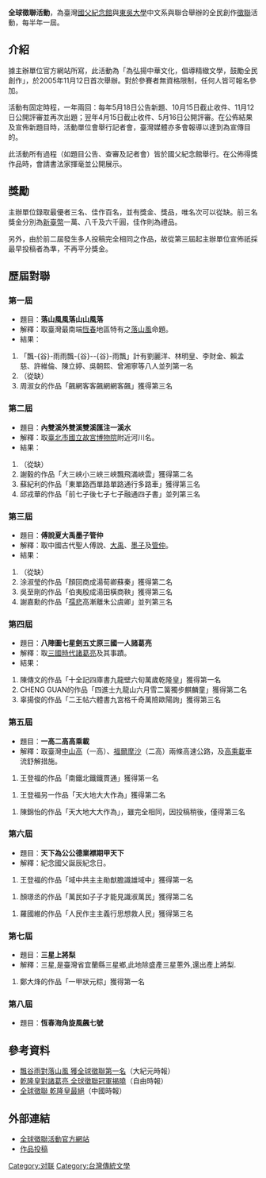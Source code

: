 
'''全球徵聯活動'''，為臺灣[[國立國父紀念館|國父紀念館]]與[[東吳大學|東吳大學]]中文系與聯合舉辦的全民創作[[對聯|徵聯]]活動，每半年一屆。

== 介紹 ==
據主辦單位官方網站所寫，此活動為「為弘揚中華文化，倡導精緻文學，鼓勵全民創作」，於2005年11月12日首次舉辦。對於參賽者無資格限制，任何人皆可報名參加。

活動有固定時程，一年兩回：每年5月18日公告新題、10月15日截止收件、11月12日公開評審並再次出題；翌年4月15日截止收件、5月16日公開評審。在公佈結果及宣佈新題目時，活動單位會舉行記者會，臺灣媒體亦多會報導以達到為宣傳目的。

此活動所有過程（如題目公告、查審及記者會）皆於國父紀念館舉行。在公佈得獎作品時，會請書法家揮毫並公開展示。

== 獎勵 ==
主辦單位錄取最優者三名、佳作百名，並有獎金、獎品，唯名次可以從缺。前三名獎金分別為[[新臺幣|新臺幣]]一萬、八千及六千圓，佳作則為禮品。

另外，由於前二屆發生多人投稿完全相同之作品，故從第三屆起主辦單位宣佈祇採最早投稿者為準，不再平分獎金。

== 歷屆對聯 ==
=== 第一屆 ===
*題目：'''落山風風落山山風落'''
*解釋：取臺灣最南端[[恆春半島|恆春]]地區特有之[[落山風|落山風]]命題。
*結果：
#「飄-{谷}-雨雨飄-{谷}--{谷}-雨飄」計有劉麗洋、林明皇、李財金、賴孟慈、許維倫、陳立婷、吳朝熙、曾湘寧等八人並列第一名
#（從缺）
#周淑女的作品「飆網客客飆網網客飆」獲得第三名

=== 第二屆 ===
*題目：'''內雙溪外雙溪雙溪匯注一溪水'''
*解釋：取[[臺北市|臺北市]][[國立故宮博物院|國立故宮博物院]]附近河川名。
*結果：
#（從缺）
#謝毅的作品「大三峽小三峽三峽飄飛滿峽雲」獲得第二名
#蘇紀利的作品「東單路西單路單路通行多路車」獲得第三名
#邱戎華的作品「前七子後七子七子融通四子書」並列第三名
=== 第三屆 ===
*題目：'''傅說夏大禹墨子管仲'''
*解釋：取中國古代聖人傅說、[[大禹|大禹]]、[[墨子|墨子]]及[[管仲|管仲]]。
*結果：
#（從缺）
#涂淑瑩的作品「顏回商成湯荀卿蘇秦」獲得第二名
#吳至剛的作品「伯夷殷成湯田橫商鞅」獲得第三名
#謝嘉勳的作品「[[孺悲|孺悲]]高漸離朱公虞卿」並列第三名

=== 第四屆 ===
*題目：'''八陣圖七星劍五丈原三國一人諸葛亮'''
*解釋：取[[三国|三國時代]][[諸葛亮|諸葛亮]]及其事蹟。
*結果：
#陳傳文的作品「十全記四庫書九龍壁六旬萬歲乾隆皇」獲得第一名
#CHENG GUAN的作品「四進士九龍山六月雪二簧獨步麒麟童」獲得第二名
#辜揚俊的作品「二王帖六體書九宮格千奇萬險歐陽詢」獲得第三名

=== 第五屆 ===
*題目：'''一高二高高乘載'''
*解釋：取臺灣[[中山高速公路|中山高]]（一高）、[[福爾摩沙高速公路|福爾摩沙]]（二高）兩條高速公路，及[[高乘載|高乘載]]車流舒解措施。

#王登福的作品「南鐵北鐵鐵貫通」獲得第一名

#王登福另一作品「天大地大大作為」獲得第二名

#陳錦怡的作品「天大地大大作為」，雖完全相同，因投稿稍後，僅得第三名


=== 第六屆 ===
*題目：'''天下為公公德業襟期甲天下'''
*解釋：紀念國父誕辰紀念日。

#王登福的作品「域中共主主勛猷膽識雄域中」獲得第一名

#顏璟丞的作品「萬民如子子才能見識淑萬民」獲得第二名

#羅國維的作品「人民作主主義行思想救人民」獲得第三名

=== 第七屆 ===
*題目：'''三星上將梨'''
*解釋：三星,是臺灣省宜蘭縣三星鄉,此地除盛產三星蔥外,還出產上將梨.

#鄭大烽的作品「一甲狀元粽」獲得第一名

=== 第八屆 ===
*題目：'''恆春海角旋風飆七號'''

== 參考資料 ==
*[http://www.epochtimes.com/b5/6/3/12/n1251876.htm 飄谷雨對落山風 獲全球徵聯第一名]{{Wayback|url=http://www.epochtimes.com/b5/6/3/12/n1251876.htm |date=20070929121515 }}（大紀元時報）
*[https://web.archive.org/web/20070518032243/http://www.libertytimes.com.tw/2007/new/may/17/today-life16.htm 乾隆皇對諸葛亮 全球徵聯冠軍揭曉]（自由時報）
*[https://web.archive.org/web/20070519082108/http://news.chinatimes.com/2007Cti/2007Cti-News/2007Cti-News-Content/0,4521,110503+112007051700041,00.html 全球徵聯 乾隆皇最絕]（中國時報）

== 外部連結 ==
*[http://art.pch.scu.edu.tw/cc34.htm 全球徵聯活動官方網站]{{Wayback|url=http://art.pch.scu.edu.tw/cc34.htm |date=20090525141728 }} 
*[http://art.pch.scu.edu.tw/contest 作品投稿]{{Wayback|url=http://art.pch.scu.edu.tw/contest |date=20090525090648 }}

[[Category:对联|Category:对联]]
[[Category:台灣傳統文學|Category:台灣傳統文學]]